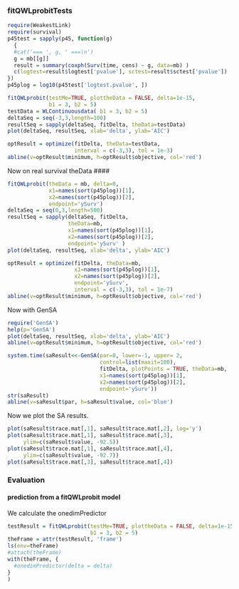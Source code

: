 
### fitQWLprobitTests

```r
require(WeakestLink)
require(survival)
p45test = sapply(p45, function(g) 
  {
  #cat('=== ', g, ' ===\n')
  g = mb[[g]]
  result = summary(coxph(Surv(time, cens) ~ g, data=mb) ) 
  c(logtest=result$logtest['pvalue'], sctest=result$sctest['pvalue'])
})
p45plog = log10(p45test['logtest.pvalue', ])

fitQWLprobit(testMe=TRUE, plottheData = FALSE, delta=1e-15, 
             b1 = 3, b2 = 5)
testData = WLContinuousdata( b1 = 3, b2 = 5)
deltaSeq = seq(-3,3,length=100)
resultSeq = sapply(deltaSeq, fitDelta, theData=testData)
plot(deltaSeq, resultSeq, xlab='delta', ylab='AIC')

optResult = optimize(fitDelta, theData=testData,
                     interval = c(-3,3), tol = 1e-3)
abline(v=optResult$minimum, h=optResult$objective, col='red')
```


Now on real survival theData ####

```r
fitQWLprobit(theData = mb, delta=0,
             x1=names(sort(p45plog))[1],
             x2=names(sort(p45plog))[2],
             endpoint='ySurv')
deltaSeq = seq(0,3,length=500)
resultSeq = sapply(deltaSeq, fitDelta, 
                   theData=mb, 
                   x1=names(sort(p45plog))[1],
                   x2=names(sort(p45plog))[2],
                   endpoint='ySurv' )
plot(deltaSeq, resultSeq, xlab='delta', ylab='AIC')

optResult = optimize(fitDelta, theData=mb, 
                     x1=names(sort(p45plog))[1],
                     x2=names(sort(p45plog))[2],
                     endpoint='ySurv',
                     interval = c(-3,3), tol = 1e-7)
abline(v=optResult$minimum, h=optResult$objective, col='red')
```

Now with GenSA

```r

require('GenSA')
help(p='GenSA')
plot(deltaSeq, resultSeq, xlab='delta', ylab='AIC')
abline(v=optResult$minimum, h=optResult$objective, col='red')

system.time(saResult<<-GenSA(par=0, lower=-1, upper= 2,
                             control=list(maxit=100),
                             fitDelta, plotPoints = TRUE, theData=mb, 
                             x1=names(sort(p45plog))[1],
                             x2=names(sort(p45plog))[2],
                             endpoint='ySurv'))
str(saResult)
abline(v=saResult$par, h=saResult$value, col='blue')

```

Now we plot the SA results.

```r

plot(saResult$trace.mat[,1], saResult$trace.mat[,2], log='y')
plot(saResult$trace.mat[,1], saResult$trace.mat[,3],
     ylim=c(saResult$value, -92.5))
plot(saResult$trace.mat[,1], saResult$trace.mat[,4],
     ylim=c(saResult$value, -92.7))
plot(saResult$trace.mat[,3], saResult$trace.mat[,4])
```

### Evaluation ####
#### prediction from a fitQWLprobit model

We calculate the onedimPredictor

```r
testResult = fitQWLprobit(testMe=TRUE, plottheData = FALSE, delta=1e-15, 
                          b1 = 3, b2 = 5)
theFrame = attr(testResult, 'frame')
ls(env=theFrame)
#attach(theFrame)
with(theFrame, {
  #onedimPredictor(delta = delta)
}
)

```
